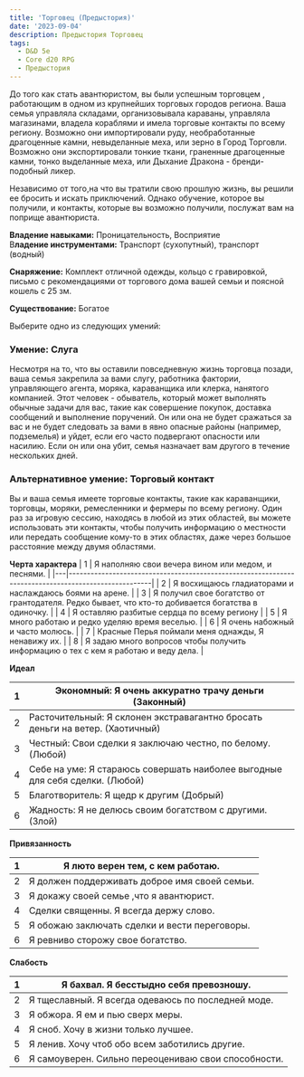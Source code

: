 ```yaml
---
title: 'Торговец (Предыстория)'
date: '2023-09-04'
description: Предыстория Торговец
tags:
  - D&D 5e
  - Core d20 RPG
  - Предыстория
---
```


До того как стать авантюристом, вы были успешным торговцем , работающим в одном из крупнейших торговых городов региона. Ваша семья управляла складами, организовывала караваны, управляла магазинами, владела кораблями и имела торговые контакты по всему региону. Возможно они импортировали руду, необработанные драгоценные камни, невыделанные меха, или зерно в Город Торговли. Возможно они экспортировали тонкие ткани, граненные драгоценные камни, тонко выделанные меха, или Дыхание Дракона - бренди-подобный ликер.

Независимо от того,на что вы тратили свою прошлую жизнь, вы решили ее бросить и искать приключений. Однако обучение, которое вы получили, и контакты, которые вы возможно получили, послужат вам на поприще авантюриста.

**Владение навыками:** Проницательность, Восприятие  
В**ладение инструментами:** Транспорт (сухопутный), транспорт (водный)

**Снаряжение:** Комплект отличной одежды, кольцо с гравировкой, письмо с рекомендациями от торгового дома вашей семьи и поясной кошель с 25 зм.

**Существование:** Богатое

Выберите одно из следующих умений:

### Умение: Слуга

Несмотря на то, что вы оставили повседневную жизнь торговца позади, ваша семья закрепила за вами слугу, работника фактории, управляющего агента, моряка, караванщика или клерка, нанятого компанией. Этот человек - обыватель, который может выполнять обычные задачи для вас, такие как совершение покупок, доставка сообщений и выполнение поручений. Он или она не будет сражаться за вас и не будет следовать за вами в явно опасные районы (например, подземелья) и уйдет, если его часто подвергают опасности или насилию. Если он или она убит, семья назначает вам другого в течение нескольких дней.

### Альтернативное умение: Торговый контакт

Вы и ваша семья имеете торговые контакты, такие как караванщики, торговцы, моряки, ремесленники и фермеры по всему региону. Один раз за игровую сессию, находясь в любой из этих областей, вы можете использовать эти контакты, чтобы получить информацию о местности или передать сообщение кому-то в этих областях, даже через большое расстояние между двумя областями.

**Черта характера**
| 1 | Я наполняю свои вечера вином или медом, и песнями. |
|---|-----------------------------------------------------------------------------------------------------|
| 2 | Я восхищаюсь гладиаторами и наслаждаюсь боями на арене. |
| 3 | Я получил свое богатство от грантодателя. Редко бывает, что кто-то добивается богатства в одиночку. |
| 4 | Я оставляю разбитые сердца по всему региону |
| 5 | Я много работаю и редко уделяю время веселью. |
| 6 | Я очень набожный и часто молюсь. |
| 7 | Красные Перья поймали меня однажды, Я ненавижу их. |
| 8 | Я задаю много вопросов чтобы получить информацию о тех с кем я работаю и веду дела. |

**Идеал**

| 1   | Экономный: Я очень аккуратно трачу деньги (Законный)                          |
| --- | ----------------------------------------------------------------------------- |
| 2   | Расточительный: Я склонен экстравагантно бросать деньги на ветер. (Хаотичный) |
| 3   | Честный: Свои сделки я заключаю честно, по белому. (Любой)                    |
| 4   | Себе на уме: Я стараюсь совершать наиболее выгодные для себя сделки. (Любой)  |
| 5   | Благотворитель: Я щедр к другим (Добрый)                                      |
| 6   | Жадность: Я не делюсь своим богатством с другими. (Злой)                      |

**Привязанность**

| 1   | Я люто верен тем, с кем работаю.              |
| --- | --------------------------------------------- |
| 2   | Я должен поддерживать доброе имя своей семьи. |
| 3   | Я докажу своей семье ,что я авантюрист.       |
| 4   | Сделки священны. Я всегда держу слово.        |
| 5   | Я обожаю заключать сделки и вести переговоры. |
| 6   | Я ревниво сторожу свое богатство.             |

**Слабость**

| 1   | Я бахвал. Я бесстыдно себя превозношу.              |
| --- | --------------------------------------------------- |
| 2   | Я тщеславный. Я всегда одеваюсь по последней моде.  |
| 3   | Я обжора. Я ем и пью сверх меры.                    |
| 4   | Я сноб. Хочу в жизни только лучшее.                 |
| 5   | Я ленив. Хочу чтоб обо всем заботились другие.      |
| 6   | Я самоуверен. Сильно переоцениваю свои способности. |
